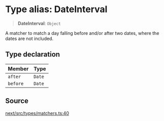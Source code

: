 # Type alias: DateInterval

> **DateInterval**: `Object`

A matcher to match a day falling before and/or after two dates, where the
dates are not included.

## Type declaration

| Member | Type |
| :------ | :------ |
| `after` | `Date` |
| `before` | `Date` |

## Source

[next/src/types/matchers.ts:40](https://github.com/gpbl/react-day-picker/blob/6515ed496/next/src/types/matchers.ts#L40)
